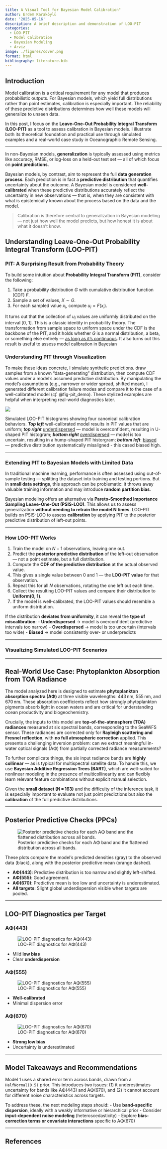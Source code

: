 ```yaml
---
title: A Visual Tool for Bayesian Model Calibration"
author: Erdem Karaköylü
date: '2025-05-16'
description: A brief description and demonstration of LOO-PIT
categories:
  - LOO-PIT
  - Model Calibration
  - Bayesian Modeling
  - Arviz
image: ./figures/cover.png
format: html
bibliography: literature.bib
---
```


## Introduction

Model calibration is a critical requirement for any model that produces probabilistic outputs. For Bayesian models, which yield full distributions rather than point estimates, calibration is especially important. The reliability of these predictive distributions determines how well these models will generalize to unseen data.

In this post, I focus on the **Leave-One-Out Probability Integral Transform (LOO-PIT)** as a tool to assess calibration in Bayesian models. I illustrate both its theoretical foundation and practical use through simulated examples and a real-world case study in Oceanographic Remote Sensing. 

---

::: {.callout-important title="Calibration vs. Generalization"}
In non-Bayesian models, **generalization** is typically assessed using metrics like accuracy, RMSE, or log-loss on a held-out test set — all of which focus on **point predictions**.

Bayesian models, by contrast, aim to represent the full **data generation process**. Each prediction is in fact a **predictive distribution** that quantifies uncertainty about the outcome. A Bayesian model is considered **well-calibrated** when these predictive distributions accurately reflect the uncertainty in new observations — that is, when they are consistent with what is epistemically known about the process based on the data and the model.

> Calibration is therefore central to generalization in Bayesian modeling — not just how well the model predicts, but how honest it is about what it doesn’t know.
:::



## Understanding Leave-One-Out Probability Integral Transform (LOO-PIT)

### PIT: A Surprising Result from Probability Theory

To build some intuition about  **Probability Integral Transform (PIT)**, consider the following:

1. Take a probability distribution $G$ with cumulative distribution function (CDF) $F$.
2. Sample a set of values, $X \sim G$.
3. For each sampled value $x_i$, compute  $u_i = F(x_i)$.

It turns out that the collection of $u_i$ values are uniformly distributed on the interval [0, 1]. This is a classic identity in probability theory. The transformation from sample space to uniform space under the CDF is the backbone of the PIT, and it holds whether $G$ is a normal distribution, a beta, or something else entirely — <u>as long as it’s continuous</u>. It also turns out this result is useful to assess model calibration in Bayesian

### Understanding PIT through Visualization 
To make these ideas concrete, I simulate synthetic predictions. draw samples from a known “data-generating” distribution, then compute CDF values under a model’s assumed predictive distribution. By manipulating the model's assumptions (e.g., narrower or wider spread, shifted mean), I generated different calibration failure modes and compare it to the case of a well-calibrated model (*cf.* @fig-pit_demo). 
These stylized examples are helpful when interpreting real-world diagnostics later.

::: {#fig-pit_demo}
![](./figures/PIT-demo.png)

Simulated LOO-PIT histograms showing four canonical calibration behaviors. ***Top left*** well-calibrated model results in PIT values that are uniform; ***top right*** <u>underdispersed</u> — model is overconfident, resulting in U-shaped PIT histogram; ***bottom right*** <u>overdispersed</u> — model is too uncertain, resulting in a hump-shaped PIT historgram; ***bottom left***: <u>biased</u> — predictive distribution systematically misaligned - this cased biased high. 

:::

---

### Extending PIT to Bayesian Models with Limited Data

In traditional machine learning, performance is often assessed using out-of-sample testing — splitting the dataset into training and testing portions. But in **small data settings**, this approach can be problematic: it throws away valuable training information and may introduce **random partition bias**.

Bayesian modeling offers an alternative via **Pareto-Smoothed Importance Sampling Leave-One-Out (PSIS-LOO)**. This allows us to assess generalization **without needing to retrain the model N times**. LOO-PIT builds on PSIS-LOO to assess **calibration** by applying PIT to the posterior predictive distribution of left-out points.

---

### How LOO-PIT Works

1. Train the model on $N-1$ observations, leaving one out.
2. Predict the **posterior predictive distribution** of the left-out observation — not a point estimate, but a full distribution.
3. Compute the **CDF of the predictive distribution** at the actual observed value.
4. This gives a single value between 0 and 1 — the **LOO-PIT value** for that observation.
5. Repeat this for all $N$ observations, rotating the one left out each time.
6. Collect the resulting LOO-PIT values and compare their distribution to **Uniform(0, 1)**.
7. If the model is well-calibrated, the LOO-PIT values should resemble a uniform distribution.

If the distribution **deviates from uniformity**, it can reveal the **type of miscalibration**:
- **Underdispersed** → model is overconfident (predictive intervals too narrow)
- **Overdispersed** → model is too uncertain (intervals too wide)
- **Biased** → model consistently over- or underpredicts

---

### Visualizing Simulated LOO-PIT Scenarios




---

## Real-World Use Case: Phytoplankton Absorption from TOA Radiance

The model analyzed here is designed to estimate **phytoplankton absorption spectra (AΦ)** at three visible wavelengths: 443 nm, 555 nm, and 670 nm. These absorption coefficients reflect how strongly phytoplankton pigments absorb light in ocean waters and are critical for understanding ocean productivity and biogeochemistry.

Crucially, the inputs to this model are **top-of-the-atmosphere (TOA) radiances** measured at six spectral bands, corresponding to the SeaWiFS sensor. These radiances are corrected only for **Rayleigh scattering and Fresnel reflection**, with **no full atmospheric correction** applied. This presents a challenging inversion problem: can we extract meaningful in-water optical signals (AΦ) from partially corrected radiance measurements?

To further complicate things, the six input radiance bands are **highly collinear** — as is typical for multispectral satellite data. To handle this, we use **Bayesian Additive Regression Trees (BART)**, which are well-suited for nonlinear modeling in the presence of multicollinearity and can flexibly learn relevant feature combinations without explicit manual selection.

Given the **small dataset (N = 163)** and the difficulty of the inference task, it is especially important to evaluate not just point predictions but also the **calibration** of the full predictive distributions.

---

## Posterior Predictive Checks (PPCs)

::: {.cell}
![Posterior predictive checks for each AΦ band and the flattened distribution across all bands.](ppc_bandwise.png)
:::

These plots compare the model’s predicted densities (gray) to the observed data (black), along with the posterior predictive mean (orange dashed).

- **AΦ(443)**: Predictive distribution is too narrow and slightly left-shifted.
- **AΦ(555)**: Good agreement.
- **AΦ(670)**: Predictive mean is too low and uncertainty is underestimated.
- **All targets**: Slight global underdispersion visible when targets are pooled.

---

## LOO-PIT Diagnostics per Target

### AΦ(443)

::: {.cell}
![LOO-PIT diagnostics for AΦ(443)](band_wise_loo_pit_443.png)
:::

- Mild **low bias**
- Clear **underdispersion**

### AΦ(555)

::: {.cell}
![LOO-PIT diagnostics for AΦ(555)](band_wise_loo_pit_555.png)
:::

- **Well-calibrated**
- Minimal dispersion error

### AΦ(670)

::: {.cell}
![LOO-PIT diagnostics for AΦ(670)](band_wise_loo_pit_670.png)
:::

- **Strong low bias**
- Uncertainty is underestimated

---

## Model Takeaways and Recommendations

Model 1 uses a shared error term across bands, drawn from a `HalfNormal(0.5)` prior. This introduces two issues: (1) it underestimates uncertainty for bands like AΦ(443) and AΦ(670), and (2) it cannot account for different noise characteristics across targets.

To address these, the next modeling steps should:
- Use **band-specific dispersion**, ideally with a weakly informative or hierarchical prior
- Consider **input-dependent noise modeling** (heteroscedasticity)
- Explore **bias-correction terms or covariate interactions** specific to AΦ(670)

---

## References



